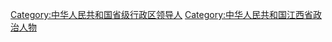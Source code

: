 [[Category:中华人民共和国省级行政区领导人|Category:中华人民共和国省级行政区领导人]]
[[Category:中华人民共和国江西省政治人物|Category:中华人民共和国江西省政治人物]]